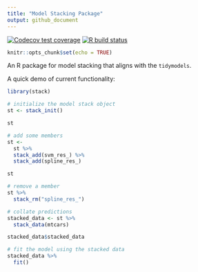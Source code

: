 ```yaml
---
title: "Model Stacking Package"
output: github_document
---
```


[![Codecov test coverage](https://codecov.io/gh/simonpcouch/stack/branch/main/graph/badge.svg)](https://codecov.io/gh/simonpcouch/stack?branch=main) 
[![R build status](https://github.com/simonpcouch/stack/workflows/R-CMD-check/badge.svg)](https://github.com/simonpcouch/stack/actions)

```r
knitr::opts_chunk$set(echo = TRUE)
```

An R package for model stacking that aligns with the `tidymodels`.

A quick demo of current functionality:

```r
library(stack)
```

```r
# initialize the model stack object
st <- stack_init()

st

# add some members
st <- 
  st %>%
  stack_add(svm_res_) %>%
  stack_add(spline_res_)

st

# remove a member
st %>%
  stack_rm("spline_res_")

# collate predictions
stacked_data <- st %>%
  stack_data(mtcars)

stacked_data$stacked_data

# fit the model using the stacked data
stacked_data %>%
  fit()
```
